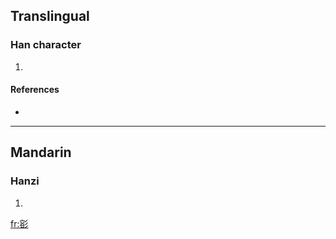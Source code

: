 ==Translingual==

===Han character===
{{Han char|rn=59|rad=彡|as=10|sn=13|four=|canj=十口竹竹竹 (JRHHH)}}

# {{defn|Han|sort=彡10}}

====References====
* {{Han ref|kx=0364.100|dkj=10010|dj=0683.160|hdz=20856.110|uh=5F6E|ud=24430}}

----

==Mandarin==

===Hanzi===
{{cmn-hanzi|pin=[[yǒng]] ([[yong3]])|wg=yung<sup>3</sup>}}

# {{defn|Mandarin}}

[[fr:彮]]